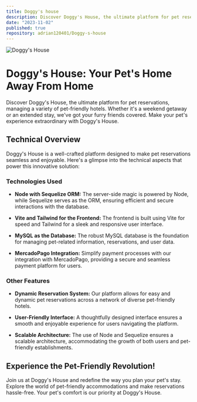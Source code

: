 ```yaml
---
title: Doggy's house
description: Discover Doggy's House, the ultimate platform for pet reservations, managing a variety of pet-friendly hotels. Whether it's a weekend getaway or an extended stay, we've got your furry friends covered. Make your pet's experience extraordinary with Doggy's House.
date: "2023-11-02"
published: true
repository: adrian120401/Doggy-s-house
---
```


![Doggy's House](https://res.cloudinary.com/diwrns9sr/image/upload/v1704922744/DoggyHouse_lmbf7v.png)

# Doggy's House: Your Pet's Home Away From Home

Discover Doggy's House, the ultimate platform for pet reservations, managing a variety of pet-friendly hotels. Whether it's a weekend getaway or an extended stay, we've got your furry friends covered. Make your pet's experience extraordinary with Doggy's House.

## Technical Overview

Doggy's House is a well-crafted platform designed to make pet reservations seamless and enjoyable. Here's a glimpse into the technical aspects that power this innovative solution:

### Technologies Used

- **Node with Sequelize ORM:** The server-side magic is powered by Node, while Sequelize serves as the ORM, ensuring efficient and secure interactions with the database.

- **Vite and Tailwind for the Frontend:** The frontend is built using Vite for speed and Tailwind for a sleek and responsive user interface.

- **MySQL as the Database:** The robust MySQL database is the foundation for managing pet-related information, reservations, and user data.

- **MercadoPago Integration:** Simplify payment processes with our integration with MercadoPago, providing a secure and seamless payment platform for users.

### Other Features

- **Dynamic Reservation System:** Our platform allows for easy and dynamic pet reservations across a network of diverse pet-friendly hotels.

- **User-Friendly Interface:** A thoughtfully designed interface ensures a smooth and enjoyable experience for users navigating the platform.

- **Scalable Architecture:** The use of Node and Sequelize ensures a scalable architecture, accommodating the growth of both users and pet-friendly establishments.

## Experience the Pet-Friendly Revolution!

Join us at Doggy's House and redefine the way you plan your pet's stay. Explore the world of pet-friendly accommodations and make reservations hassle-free. Your pet's comfort is our priority at Doggy's House.